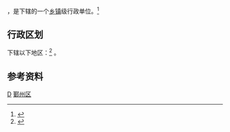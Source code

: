 {{中国乡级行政区|33/02/12/104/000}}
'''{{PRC admin/data/{{PRC admin/fillcode|33/02/12/104/000}}|PRC admin/name}}'''，是{{PRC admin/fullname|{{PRC admin/parent|33/02/12/104/000}}}}下辖的一个[[乡镇|乡镇]]级行政单位。<ref>{{PRC admin/ref sgc|{{PRC admin/parent|{{{1|}}}}}}}</ref>

== 行政区划 ==
{{PRC admin/data/{{PRC admin/fillcode|33/02/12/104/000}}|PRC admin/name}}下辖以下地区：<ref>{{PRC admin/ref sgc|{{{1|}}}}}</ref>
{{PRC admin/children|33/02/12/104/000}}。

== 参考资料 ==
{{reflist}}

{{鄞州区行政区划}}
[[Category:鄞州区行政区划|D]]
[[Category:宁波市乡镇|鄞州区]]
{{Ningbo-stub}}